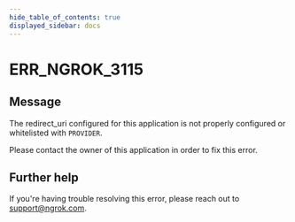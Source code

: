```yaml
---
hide_table_of_contents: true
displayed_sidebar: docs
---
```



# ERR_NGROK_3115

## Message

The redirect_uri configured for this application is not properly configured or whitelisted with `PROVIDER`.

Please contact the owner of this application in order to fix this error.

<ErrorDetails error="err_ngrok_3115" />

## Further help

If you're having trouble resolving this error, please reach out to [support@ngrok.com](mailto:support@ngrok.com?subject=Help%20with%20ERR_NGROK_3115).
